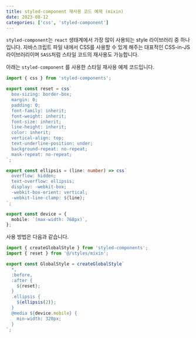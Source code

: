```yaml
---
title: styled-component 재사용 코드 예제 (mixin)
date: 2023-08-12
categories: ['css', 'styled-component']
---
```


`styled-component`는 `react` 생태계에서 가장 많이 사용되는 style 라이브러리 중 하나입니다.
자바스크립트 파일 내에서 CSS를 사용할 수 있게 해주는 대표적인 CSS-in-JS 라이브러리이며 `SASS`처럼 스타일 코드의 재사용도 가능합니다.

아래는 `styled-component` 를 사용한 스타일 재사용 예제 코드입니다.

```ts:src/styles/mixin.ts
import { css } from 'styled-components';

export const reset = css`
  box-sizing: border-box;
  margin: 0;
  padding: 0;
  font-family: inherit;
  font-weight: inherit;
  font-size: inherit;
  line-height: inherit;
  color: inherit;
  vertical-align: top;
  text-underline-position: under;
  background-repeat: no-repeat;
  mask-repeat: no-repeat;
`;

export const ellipsis = (line: number) => css`
  overflow: hidden;
  text-overflow: ellipsis;
  display: -webkit-box;
  -webkit-box-orient: vertical;
  -webkit-line-clamp: ${line};
`;

export const device = {
  mobile: `(max-width: 768px)`,
};
```

사용 방법은 다음과 같습니다.

```ts:src/styles/reset.ts
import { createGlobalStyle } from 'styled-components';
import { reset } from '@/styles/mixin';

export const GlobalStyle = createGlobalStyle`
  *,
  :before,
  :after {
    ${reset};
  }
  .ellipsis {
    ${ellipsis(2)};
  }
  @media ${device.mobile} {
    min-width: 320px;
  }
`;
```
